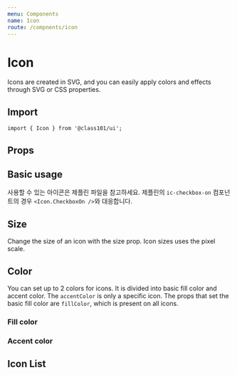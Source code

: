 ```yaml
---
menu: Components
name: Icon
route: /compnents/icon
---
```



# Icon

Icons are created in SVG, and you can easily apply colors and effects through SVG or CSS properties.

## Import

```
import { Icon } from '@class101/ui';
```

## Props

<PropsTable of={Icon} />

## Basic usage

사용할 수 있는 아이콘은 제플린 파일을 참고하세요. 제플린의 `ic-checkbox-on` 컴포넌트의 경우 `<Icon.CheckboxOn />`와 대응합니다.

<Playground>
  <Add />
  <Icon.BellOutline />
  <Icon.Alert />
  <Icon.CheckboxOn />
  <Icon.Close />
</Playground>

## Size

Change the size of an icon with the size prop. Icon sizes uses the pixel scale.

<Playground>
  <Icon.BellOutline size={16} />
  <Icon.BellOutline size={24} />
  <Icon.BellOutline size={28} />
  <Icon.BellOutline size={36} />
  <Icon.BellOutline size={42} />
  <Icon.BellOutline size={48} />
</Playground>

## Color

You can set up to 2 colors for icons.
It is divided into basic fill color and accent color. The `accentColor` is only a specific icon.
The props that set the basic fill color are `fillColor`, which is present on all icons.

### Fill color

<Playground>
  <Icon.BellOutline fillColor={Colors.gray700} />
  <Icon.BellOutline fillColor={Colors.red700} />
  <Icon.BellOutline fillColor={Colors.orange700} />
</Playground>

### Accent color

<Playground>
  <Icon.StarHalf />
  <Icon.StarHalf fillColor={Colors.red600} accentColor={Colors.red200} />
  <Icon.StarNone />
  <Icon.StarNone accentColor={Colors.red200} />
</Playground>

## Icon List

<IconItemContainer />
